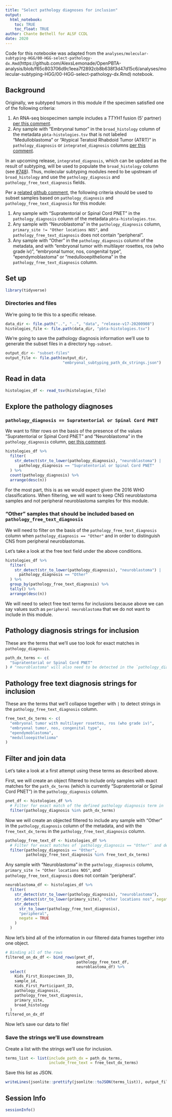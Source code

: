 ```yaml
---
title: "Select pathology diagnoses for inclusion"
output: 
  html_notebook:
    toc: TRUE
    toc_float: TRUE
author: Chante Bethell for ALSF CCDL
date: 2020
---
```


Code for this notebooke was adapted from the `analyses/molecular-subtyping-HGG/00-HGG-select-pathology-dx.Rmd`(https://github.com/AlexsLemonade/OpenPBTA-analysis/blob/f65c803706d9c1eea7f2892cb8b638f3d47d15c6/analyses/molecular-subtyping-HGG/00-HGG-select-pathology-dx.Rmd) notebook.

## Background

Originally, we subtyped tumors in this module if the specimen satisfied one of the following criteria:

1. An RNA-seq biospecimen sample includes a _TTYH1_ fusion (5' partner) [per this comment](https://github.com/AlexsLemonade/OpenPBTA-analysis/pull/401#issuecomment-573669727).
2. Any sample with "Embryonal tumor" in the `broad_histology` column of the metadata `pbta-histologies.tsv` that is not labeled "Medulloblastoma" or "Atypical Teratoid Rhabdoid Tumor (ATRT)" in `pathology_diagnosis` or `integrated_diagnosis` columns [per this comment](https://github.com/AlexsLemonade/OpenPBTA-analysis/issues/251#issuecomment-568220913).

In an upcoming release, `integrated_diagnosis`, which can be updated as the result of subtyping, will be used to populate the `broad_histology` column (see [#748](https://github.com/AlexsLemonade/OpenPBTA-analysis/issues/748)).
Thus, molecular subtyping modules need to be upstream of `broad_histology` and use the `pathology_diagnosis` and `pathology_free_text_diagnosis` fields.

Per a [related github comment](https://github.com/AlexsLemonade/OpenPBTA-analysis/issues/752#issuecomment-697000066), the following criteria should be used to subset samples based on `pathology_diagnosis` and `pathology_free_text_diagnosis` for this module:

1. Any sample with "Supratentorial or Spinal Cord PNET" in the `pathology_diagnosis` column of the metadata `pbta-histologies.tsv`.
2. Any sample with "Neuroblastoma" in the `pathology_diagnosis` column, `primary_site != "Other locations NOS"`, and `pathology_free_text_diagnosis` does not contain "peripheral".
3. Any sample with "Other" in the `pathology_diagnosis` column of the metadata, and with "embryonal tumor with multilayer rosettes, ros (who grade iv)", "embryonal tumor, nos, congenital type", "ependymoblastoma" or "medullooepithelioma" in the `pathology_free_text_diagnosis` column.

## Set up

```r
library(tidyverse)
```

### Directories and files

We're going to tie this to a specific release.

```r
data_dir <- file.path("..", "..", "data", "release-v17-20200908")
histologies_file <- file.path(data_dir, "pbta-histologies.tsv")
```

We're going to save the pathology diagnosis information we'll use to generate the subset files in a directory `hgg-subset`.

```r
output_dir <- "subset-files"
output_file <- file.path(output_dir, 
                         "embryonal_subtyping_path_dx_strings.json")
```

## Read in data

```r
histologies_df <- read_tsv(histologies_file)
```

## Explore the pathology diagnoses

### `pathology_diagnosis == Supratentorial or Spinal Cord PNET`

We want to filter rows on the basis of the presence of the values "Supratentorial or Spinal Cord PNET" and "Neuroblastoma" in the `pathology_diagnosis` column, [per this comment](https://github.com/AlexsLemonade/OpenPBTA-analysis/issues/752#issuecomment-697000066).  

```r
histologies_df %>%
  filter(
    str_detect(str_to_lower(pathology_diagnosis), "neuroblastoma") |
      pathology_diagnosis == "Supratentorial or Spinal Cord PNET"
  ) %>%
  count(pathology_diagnosis) %>%
  arrange(desc(n))
```

For the most part, this is as we would expect given the 2016 WHO classifications.
When filtering, we will want to keep CNS neuroblastoma samples and not peripheral neuroblastoma samples for this module.

### "Other" samples that should be included based on `pathology_free_text_diagnosis`

We will need to filter on the basis of the `pathology_free_text_diagnosis` column when `pathology_diagnosis == "Other"` and in order to distinguish CNS from peripheral neuroblastomas.

Let's take a look at the free text field under the above conditions.

```r
histologies_df %>% 
  filter(
    str_detect(str_to_lower(pathology_diagnosis), "neuroblastoma") |
      pathology_diagnosis == "Other"
  ) %>%
  group_by(pathology_free_text_diagnosis) %>%
  tally() %>%
  arrange(desc(n))
```

We will need to select free text terms for inclusions because above we can say values such as `peripheral neuroblastoma` that we do not want to include in this module.

## Pathology diagnosis strings for inclusion

These are the terms that we'll use too look for exact matches in `pathology_diagnosis`.
 
```r
path_dx_terms <- c(
  "Supratentorial or Spinal Cord PNET"
) # "neuroblastoma" will also need to be detected in the `pathology_diagnosis` column, but the logic around it is a bit more complex so we will handle this term separately
```

## Pathology free text diagnosis strings for inclusion

These are the terms that we'll collapse together with `|` to detect strings in the `pathology_free_text_diagnosis` column.

```r
free_text_dx_terms <- c(
  "embryonal tumor with multilayer rosettes, ros (who grade iv)",
  "embryonal tumor, nos, congenital type",
  "ependymoblastoma",
  "medullooepithelioma"
)
```


## Filter and join data

Let's take a look at a first attempt using these terms as described above.

First, we will create an object filtered to include only samples with exact matches for the `path_dx_terms` (which is currently "Supratentorial or Spinal Cord PNET") in the `pathology_diagnosis` column.

```r
pnet_df <- histologies_df %>%
  # Filter for exact match of the defined pathology diagnosis term in `path_dx_terms`
  filter(pathology_diagnosis %in% path_dx_terms)
```

Now we will create an objected filtered to include any sample with "Other" in the `pathology_diagnosis` column of the metadata, and with the `free_text_dx_terms` in the `pathology_free_text_diagnosis` column.

```r
pathology_free_text_df <- histologies_df %>%
  # Filter for exact matches of `pathology_diagnosis == "Other"` and defined pathology free text diagnosis terms in `free_text_dx_terms`
  filter(pathology_diagnosis == "Other",
         pathology_free_text_diagnosis %in% free_text_dx_terms)
```

Any sample with "Neuroblastoma" in the `pathology_diagnosis` column, `primary_site != "Other locations NOS"`, and `pathology_free_text_diagnosis` does not contain "peripheral".

```r
neuroblastoma_df <- histologies_df %>%
  filter(
    str_detect(str_to_lower(pathology_diagnosis), "neuroblastoma"),
    str_detect(str_to_lower(primary_site), "other locations nos", negate = TRUE),
    str_detect(
      str_to_lower(pathology_free_text_diagnosis),
      "peripheral",
      negate = TRUE
    )
  )
```

Now let's bind all of the information in our filtered data frames together into one object.

```r
# Binding all of the rows
filtered_on_dx_df <- bind_rows(pnet_df,
                               pathology_free_text_df,
                               neuroblastoma_df) %>%
  select(
    Kids_First_Biospecimen_ID,
    sample_id,
    Kids_First_Participant_ID,
    pathology_diagnosis,
    pathology_free_text_diagnosis,
    primary_site,
    broad_histology
  )
filtered_on_dx_df
```

Now let's save our data to file!

### Save the strings we'll use downstream

Create a list with the strings we'll use for inclusion.

```r
terms_list <- list(include_path_dx = path_dx_terms,
                   include_free_text = free_text_dx_terms)
```

Save this list as JSON.

```r
writeLines(jsonlite::prettify(jsonlite::toJSON(terms_list)), output_file)
```

## Session Info

```r
sessionInfo()
```